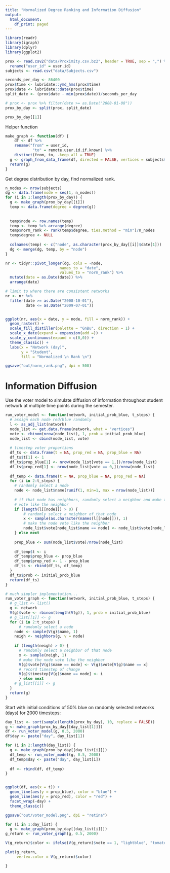 ```yaml
---
title: "Normalized Degree Ranking and Information Diffusion"
output:
  html_document:
    df_print: paged
---
```



```r
library(readr)
library(igraph)
library(dplyr)
library(ggplot2)
```


```r
prox <- read.csv2("data/Proximity.csv.bz2", header = TRUE, sep = ",") %>%
  rename("user_id" = user.id)
subjects <- read.csv("data/Subjects.csv")
```



```r
seconds_per_day <- 86400
prox$time <- lubridate::ymd_hms(prox$time)
prox$date <- lubridate::date(prox$time)
split_date <- (prox$date - min(prox$date))/seconds_per_day

# prox <- prox %>% filter(date >= as.Date("2008-01-08"))
prox_by_day <- split(prox, split_date)

prox_by_day[[1]]

```



Helper function
```r
make_graph <- function(df) {
    df <- df %>%
    rename("from" = user_id,
            "to" = remote.user.id.if.known) %>%
    distinct(from, to, .keep_all = TRUE)
  g <- graph_from_data_frame(df, directed = FALSE, vertices = subjects$user_id)
  return(g)
}
```

Get degree distribution by day, find normalized rank.

```r
n_nodes <- nrow(subjects)
dg <- data.frame(node = seq(1, n_nodes))
for (i in 1:length(prox_by_day)) {
  g <- make_graph(prox_by_day[[i]])
  temp <- data.frame(degree = degree(g))
  
  
  temp$node <- row.names(temp)
  temp <- temp %>% arrange(degree)
  temp$norm_rank <- rank(temp$degree, ties.method = "min")/n_nodes
  temp$degree <- NULL
  
  colnames(temp) <- c("node", as.character(prox_by_day[[i]]$date[1]))
  dg <- merge(dg, temp, by = "node")
}

```


```r
nr <- tidyr::pivot_longer(dg, cols = -node,
                        names_to = "date",
                        values_to = "norm_rank") %>%
  mutate(date = as.Date(date)) %>%
  arrange(date)

# limit to where there are consistent networks
nr <- nr %>%
  filter(date >= as.Date("2008-10-01"),
         date <= as.Date("2009-07-01"))


ggplot(nr, aes(x = date, y = node, fill = norm_rank)) +
  geom_raster() +
  scale_fill_distiller(palette = "GnBu", direction = 1) +
  scale_x_date(expand = expansion(add =)) +
  scale_y_continuous(expand = c(0,0)) +
  theme_classic() +
  labs(x = "Network (day)",
       y = "Student",
       fill = "Normalized \n Rank \n") 

ggsave("out/norm_rank.png", dpi = 500)
```

# Information Diffusion

Use the voter model to simulate diffusion of information throughout student network at multiple time points during the semester. 

```r
run_voter_model <- function(network, initial_prob_blue, t_steps) {
  # assign each node red/blue randomly 
  l <- as_adj_list(network)
  node_list <- get.data.frame(network, what = "vertices")
  vote <- rbinom(nrow(node_list), 1, prob = initial_prob_blue)
  node_list <- cbind(node_list, vote)
  
  # timestep voter proportions
  df_ts <- data.frame(t = NA, prop_red = NA, prop_blue = NA)
  df_ts$t[1] <- 1
  df_ts$prop_blue[1] <- nrow(node_list[vote == 1,])/nrow(node_list)
  df_ts$prop_red[1] <- nrow(node_list[vote == 0,])/nrow(node_list)
  
  df_temp <- data.frame(t = NA, prop_blue = NA, prop_red = NA)
  for (i in 2:t_steps) {
    # randomly select a node
    node <- node_list$name[runif(1, min=1, max = nrow(node_list))]
    
    # if that node has neighbors, randomly select a neighbor and make the node
    # vote like the neighbor
    if (length(l[[node]]) > 0) {
        # randomly select a neighbor of that node
        x <- sample(as.character(names(l[[node]])), 1)
        # make the node vote like the neighbor
        node_list$vote[node_list$name == node] <- node_list$vote[node_list$name == x]
    } else next
    
    prop_blue <- sum(node_list$vote)/nrow(node_list)
    
    df_temp$t <- i
    df_temp$prop_blue <- prop_blue
    df_temp$prop_red <- 1 - prop_blue
    df_ts <- rbind(df_ts, df_temp)
  }
  df_ts$prob <- initial_prob_blue
  return(df_ts)
}

# much simpler implementation...
run_voter_graph <- function(network, initial_prob_blue, t_steps) {
  # g_list <- list()
  g <- network
  V(g)$vote <- rbinom(length(V(g)), 1, prob = initial_prob_blue)
  # g_list[[1]] <- g
  for (i in 2:t_steps) {
      # randomly select a node
    node <- sample(V(g)$name, 1)
    neigh <- neighbors(g, v = node)
  
    if (length(neigh) > 0) {
      # randomly select a neighbor of that node
      x <- sample(neigh, 1)
      # make the node vote like the neighbor
      V(g)$vote[V(g)$name == node] <- V(g)$vote[V(g)$name == x]
      # record timestep of change
      V(g)$timestep[V(g)$name == node] <- i
      } else next
    # g_list[[i]] <- g
  }
  return(g)
}

```

Start with initial conditions of 50% blue on randomly selected networks (days) for 2000 timesteps:

```r
day_list <- sort(sample(length(prox_by_day), 10, replace = FALSE))
g <- make_graph(prox_by_day[[day_list[1]]])
df <- run_voter_model(g, 0.5, 2000)
df$day <- paste("day", day_list[1])

for (i in 2:length(day_list)) {
  g <- make_graph(prox_by_day[[day_list[i]]])
  df_temp <- run_voter_model(g, 0.5, 2000)
  df_temp$day <- paste("day", day_list[i])
  
  df <- rbind(df, df_temp)
}


ggplot(df, aes(x = t)) +
  geom_line(aes(y = prop_blue), color = "blue") +
  geom_line(aes(y = prop_red), color = "red") +
  facet_wrap(~day) +
  theme_classic() 

ggsave("out/voter_model.png", dpi = "retina")


```

```r

for (i in 1:day_list) {
  g <- make_graph(prox_by_day[[day_list[i]]])
g_return <- run_voter_graph(g, 0.5, 2000)

V(g_return)$color <- ifelse(V(g_return)$vote == 1, "lightblue", "tomato")

plot(g_return,
     vertex.color = V(g_return)$color)

}

```



